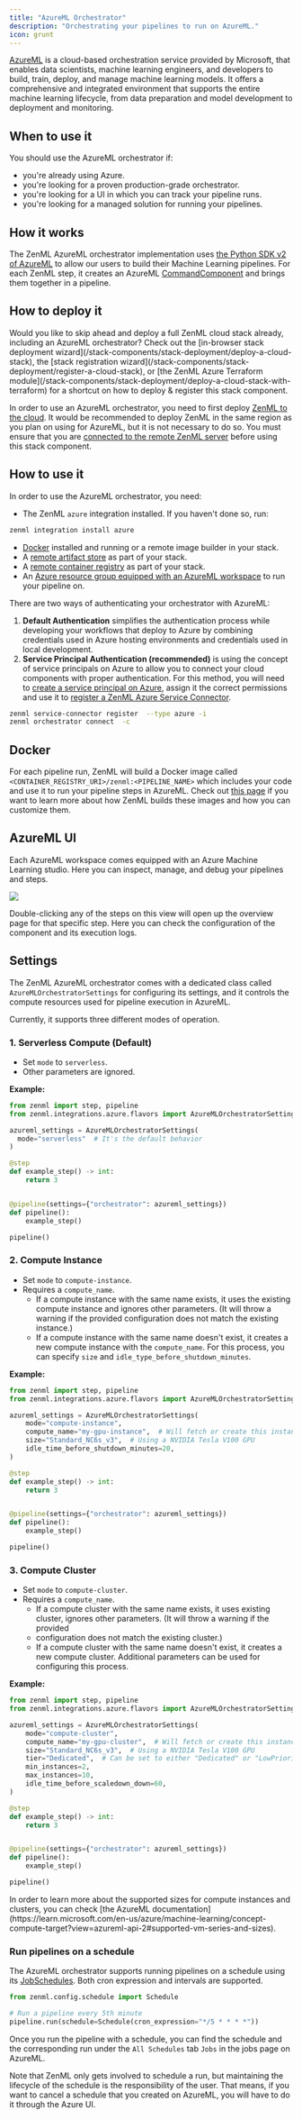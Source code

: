 ```yaml
---
title: "AzureML Orchestrator"
description: "Orchestrating your pipelines to run on AzureML."
icon: grunt
---
```


[AzureML](https://azure.microsoft.com/en-us/products/machine-learning) is a cloud-based orchestration service provided by Microsoft, that enables data scientists, machine learning engineers, and developers to build, train, deploy, and manage machine learning models. It offers a comprehensive and integrated environment that supports the entire machine learning lifecycle, from data preparation and model development to deployment and monitoring.

## When to use it

You should use the AzureML orchestrator if:

* you're already using Azure.
* you're looking for a proven production-grade orchestrator.
* you're looking for a UI in which you can track your pipeline runs.
* you're looking for a managed solution for running your pipelines.

## How it works

The ZenML AzureML orchestrator implementation uses [the Python SDK v2 of AzureML](https://learn.microsoft.com/en-gb/python/api/overview/azure/ai-ml-readme?view=azure-python) to allow our users to build their Machine Learning pipelines. For each ZenML step, it creates an AzureML [CommandComponent](https://learn.microsoft.com/en-us/python/api/azure-ai-ml/azure.ai.ml.entities.commandcomponent?view=azure-python) and brings them together in a pipeline.

## How to deploy it

<Info>
    Would you like to skip ahead and deploy a full ZenML cloud stack already, including an AzureML orchestrator? Check out the [in-browser stack deployment wizard](/stack-components/stack-deployment/deploy-a-cloud-stack), the [stack registration wizard](/stack-components/stack-deployment/register-a-cloud-stack), or [the ZenML Azure Terraform module](/stack-components/stack-deployment/deploy-a-cloud-stack-with-terraform) for a shortcut on how to deploy & register this stack component.
</Info>

In order to use an AzureML orchestrator, you need to first deploy [ZenML to the cloud](/getting-started/deploying-zenml). It would be recommended to deploy ZenML in the same region as you plan on using for AzureML, but it is not necessary to do so. You must ensure that you are [connected to the remote ZenML server](/usage/resource-data-management/connecting-to-zenml/connect-in-with-your-user-interactive) before using this stack component.

## How to use it

In order to use the AzureML orchestrator, you need:

* The ZenML `azure` integration installed. If you haven't done so, run:

```bash
zenml integration install azure
```

* [Docker](https://www.docker.com) installed and running or a remote image builder in your stack.
* A [remote artifact store](/stack-components/artifact-stores) as part of your stack.
* A [remote container registry](/stack-components/container-registries) as part of your stack.
* An [Azure resource group equipped with an AzureML workspace](https://learn.microsoft.com/en-us/azure/machine-learning/quickstart-create-resources?view=azureml-api-2) to run your pipeline on.

There are two ways of authenticating your orchestrator with AzureML:

1. **Default Authentication** simplifies the authentication process while developing your workflows that deploy to Azure by combining credentials used in Azure hosting environments and credentials used in local development.
2. **Service Principal Authentication (recommended)** is using the concept of service principals on Azure to allow you to connect your cloud components with proper authentication. For this method, you will need to [create a service principal on Azure](https://learn.microsoft.com/en-us/azure/developer/python/sdk/authentication-on-premises-apps?tabs=azure-portal), assign it the correct permissions and use it to [register a ZenML Azure Service Connector](https://docs.zenml.io/usage/resource-data-management/auth-management/azure-service-connector).

```bash
zenml service-connector register  --type azure -i
zenml orchestrator connect  -c
```

## Docker

For each pipeline run, ZenML will build a Docker image called `<CONTAINER_REGISTRY_URI>/zenml:<PIPELINE_NAME>` which includes your code and use it to run your pipeline steps in AzureML. Check out [this page](/usage/project-setup/customize-docker-builds) if you want to learn more about how ZenML builds these images and how you can customize them.

## AzureML UI

Each AzureML workspace comes equipped with an Azure Machine Learning studio. Here you can inspect, manage, and debug your pipelines and steps.

<Frame caption="AzureML pipeline example">
  <img src="/_assets/stack-components/stack-components-7.avif"/>
</Frame>

Double-clicking any of the steps on this view will open up the overview page for that specific step. Here you can check the configuration of the component and its execution logs.

## Settings

The ZenML AzureML orchestrator comes with a dedicated class called `AzureMLOrchestratorSettings` for configuring its settings, and it controls the compute resources used for pipeline execution in AzureML.

Currently, it supports three different modes of operation.

### 1\. Serverless Compute (Default)

* Set `mode` to `serverless`.
* Other parameters are ignored.

**Example:**

```py
from zenml import step, pipeline
from zenml.integrations.azure.flavors import AzureMLOrchestratorSettings

azureml_settings = AzureMLOrchestratorSettings(
  mode="serverless"  # It's the default behavior
)

@step
def example_step() -> int:
    return 3


@pipeline(settings={"orchestrator": azureml_settings})
def pipeline():
    example_step()

pipeline()
```

### 2\. Compute Instance

* Set `mode` to `compute-instance`.
* Requires a `compute_name`.
   * If a compute instance with the same name exists, it uses the existing compute instance and ignores other parameters. (It will throw a warning if the provided configuration does not match the existing instance.)
   * If a compute instance with the same name doesn't exist, it creates a new compute instance with the `compute_name`. For this process, you can specify `size` and `idle_type_before_shutdown_minutes`.

**Example:**

```py
from zenml import step, pipeline
from zenml.integrations.azure.flavors import AzureMLOrchestratorSettings

azureml_settings = AzureMLOrchestratorSettings(
    mode="compute-instance",
    compute_name="my-gpu-instance",  # Will fetch or create this instance
    size="Standard_NC6s_v3",  # Using a NVIDIA Tesla V100 GPU
    idle_time_before_shutdown_minutes=20,
)

@step
def example_step() -> int:
    return 3


@pipeline(settings={"orchestrator": azureml_settings})
def pipeline():
    example_step()

pipeline()
```

### 3\. Compute Cluster

* Set `mode` to `compute-cluster`.
* Requires a `compute_name`.
   * If a compute cluster with the same name exists, it uses existing cluster, ignores other parameters. (It will throw a warning if the provided
   * configuration does not match the existing cluster.)
   * If a compute cluster with the same name doesn't exist, it creates a new compute cluster. Additional parameters can be used for configuring this process.

**Example:**

```py
from zenml import step, pipeline
from zenml.integrations.azure.flavors import AzureMLOrchestratorSettings

azureml_settings = AzureMLOrchestratorSettings(
    mode="compute-cluster",
    compute_name="my-gpu-cluster",  # Will fetch or create this instance
    size="Standard_NC6s_v3",  # Using a NVIDIA Tesla V100 GPU
    tier="Dedicated",  # Can be set to either "Dedicated" or "LowPriority"
    min_instances=2,
    max_instances=10,
    idle_time_before_scaledown_down=60,
)

@step
def example_step() -> int:
    return 3


@pipeline(settings={"orchestrator": azureml_settings})
def pipeline():
    example_step()

pipeline()
```

<Info>
    In order to learn more about the supported sizes for compute instances and clusters, you can check [the AzureML documentation](https://learn.microsoft.com/en-us/azure/machine-learning/concept-compute-target?view=azureml-api-2#supported-vm-series-and-sizes).
</Info>

### Run pipelines on a schedule

The AzureML orchestrator supports running pipelines on a schedule using its [JobSchedules](https://learn.microsoft.com/en-us/azure/machine-learning/how-to-schedule-pipeline-job?view=azureml-api-2&tabs=python). Both cron expression and intervals are supported.

```py
from zenml.config.schedule import Schedule

# Run a pipeline every 5th minute
pipeline.run(schedule=Schedule(cron_expression="*/5 * * * *"))
```

Once you run the pipeline with a schedule, you can find the schedule and the corresponding run under the `All Schedules` tab `Jobs` in the jobs page on AzureML.

<Note>
    Note that ZenML only gets involved to schedule a run, but maintaining the lifecycle of the schedule is the responsibility of the user. That means, if you want to cancel a schedule that you created on AzureML, you will have to do it through the Azure UI.
</Note>
